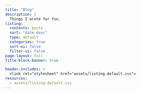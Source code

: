 ```yaml
---
title: "Blog"
description: |
  Things I wrote for fun. 
listing:
  contents: posts
  sort: "date desc"
  type: default
  categories: true
  sort-ui: false
  filter-ui: false
page-layout: full
title-block-banner: true

header-includes: >
  <link rel="stylesheet" href="assets/listing-default.css">
resources:
  - assets/listing-default.css 
---
```

